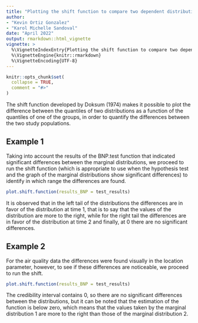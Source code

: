 ```yaml
---
title: "Plotting the shift function to compare two dependent distributions"
author:
- "Kevin Ortiz Gonzalez"
- "Karol Michelle Sandoval"
date: "April 2022"
output: rmarkdown::html_vignette
vignette: >
  %\VignetteIndexEntry{Plotting the shift function to compare two dependent distributions}
  %\VignetteEngine{knitr::rmarkdown}
  %\VignetteEncoding{UTF-8}
---
```


```r
knitr::opts_chunk$set(
  collapse = TRUE,
  comment = "#>"
)
```

The shift function developed by Doksum (1974) makes it possible to plot the difference between the quantiles of two distributions as a function of the quantiles of one of the groups, in order to quantify the differences between the two study populations.

## Example 1

Taking into account the results of the BNP.test function that indicated significant differences between the marginal distributions, we proceed to run the shift function (which is appropriate to use when the hypothesis test and the graph of the marginal distributions show significant differences) to identify in which range the differences are found.

```r

plot.shift.function(results_BNP = test_results)
```

It is observed that in the left tail of the distributions the differences are in favor of the distribution at time 1, that is to say that the values of the distribution are more to the right, while for the right tail the differences are in favor of the distribution at time 2 and finally, at 0 there are no significant differences.

## Example 2

For the air quality data the differences were found visually in the location parameter, however, to see if these differences are noticeable, we proceed to run the shift.


```r

plot.shift.function(results_BNP = test_results)
```

The credibility interval contains 0, so there are no significant differences between the distributions, but it can be noted that the estimation of the function is below zero, which means that the values taken by the marginal distribution 1 are more to the right than those of the marginal distribution 2.
